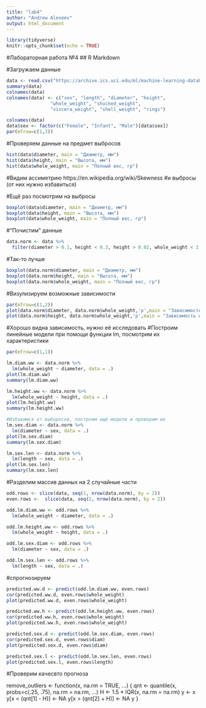 ```yaml
---
title: "lab4"
author: "Andrew Alexeev"
output: html_document
---
```


```r
library(tidyverse)
knitr::opts_chunk$set(echo = TRUE)
```

#Лабораторная работа №4
## R Markdown

#Загружаем данные
```r
data <- read.csv("https://archive.ics.uci.edu/ml/machine-learning-databases/abalone/abalone.data", header=TRUE, sep=",")
summary(data)
colnames(data)
colnames(data) <- c("sex", "length", "diameter", "height", 
                "whole_weight", "shucked_weight",
                "viscera_weight", "shell_weight", "rings")

colnames(data)
data$sex <- factor(c("Female", "Infant", "Male")[data$sex])
par(mfrow=c(1,3))
```

#Проверяем данные на предмет выбросов
```r
hist(data$diameter, main = "Диаметр, мм")
hist(data$height, main = "Высота, мм")
hist(data$whole_weight, main = "Полный вес, гр")
```

#Видим ассиметрию https://en.wikipedia.org/wiki/Skewness
#и выбросы (от них нужно избавиться)

#Ещё раз посмотрим на выбросы
```r
boxplot(data$diameter, main = "Диаметр, мм")
boxplot(data$height, main = "Высота, мм")
boxplot(data$whole_weight, main = "Полный вес, гр")
```

#"Почистим" данные
```r
data.norm <- data %>%
  filter(diameter > 0.1, height < 0.3, height > 0.02, whole_weight < 2.5)
```

#Так-то лучше
```r
boxplot(data.norm$diameter, main = "Диаметр, мм")
boxplot(data.norm$height, main = "Высота, мм")
boxplot(data.norm$whole_weight, main = "Полный вес, гр")
```

#Визулизируем возможные зависимости
```r
par(mfrow=c(1,2)) 
plot(data.norm$diameter, data.norm$whole_weight,'p',main = "Зависимость веса от диаметра")
plot(data.norm$height, data.norm$whole_weight,'p',main = "Зависимость веса от высоты")
```

#Хорошо видна зависимость, нужно её исследовать
#Построим линейные модели при помощи функции lm, посмотрим их характеристики
```r
par(mfrow=c(1,1))

lm.diam.ww <- data.norm %>% 
  lm(whole_weight ~ diameter, data = .)
plot(lm.diam.ww)
summary(lm.diam.ww)

lm.height.ww <- data.norm %>% 
  lm(whole_weight ~ height, data = .)
plot(lm.height.ww)
summary(lm.height.ww)

#Избавимся от выборосов, построим ещё модели и проверим их
lm.sex.diam <- data.norm %>% 
  lm(diameter ~ sex, data = .)
plot(lm.sex.diam)
summary(lm.sex.diam)

lm.sex.len <- data.norm %>% 
  lm(length ~ sex, data = .)
plot(lm.sex.len)
summary(lm.sex.len)
```

#Разделим массив данных на 2 случайные части
```r
odd.rows <- slice(data, seq(1, nrow(data.norm), by = 2))
even.rows <-  slice(data, seq(2, nrow(data.norm), by = 2))

odd.lm.diam.ww <- odd.rows %>% 
  lm(whole_weight ~ diameter, data = .)

odd.lm.height.ww <- odd.rows %>% 
  lm(whole_weight ~ height, data = .)

odd.lm.sex.diam <- odd.rows %>% 
  lm(diameter ~ sex, data = .)

odd.lm.sex.len <- odd.rows %>% 
  lm(length ~ sex, data = .)
```

#спрогнозируем
```r
predicted.ww.d <- predict(odd.lm.diam.ww, even.rows)
cor(predicted.ww.d, even.rows$whole_weight)
plot(predicted.ww.d, even.rows$whole_weight)

predicted.ww.h <- predict(odd.lm.height.ww, even.rows)
cor(predicted.ww.h, even.rows$whole_weight)
plot(predicted.ww.h, even.rows$whole_weight)

predicted.sex.d <- predict(odd.lm.sex.diam, even.rows)
cor(predicted.sex.d, even.rows$diam)
plot(predicted.sex.d, even.rows$diam)

predicted.sex.l <- predict(odd.lm.sex.len, even.rows)
plot(predicted.sex.l, even.rows$length)
```

#Проверим качесвто прогноза


remove_outliers <- function(x, na.rm = TRUE, ...) {
  qnt <- quantile(x, probs=c(.25, .75), na.rm = na.rm, ...)
  H <- 1.5 * IQR(x, na.rm = na.rm)
  y <- x
  y[x < (qnt[1] - H)] <- NA
  y[x > (qnt[2] + H)] <- NA
  y
}
